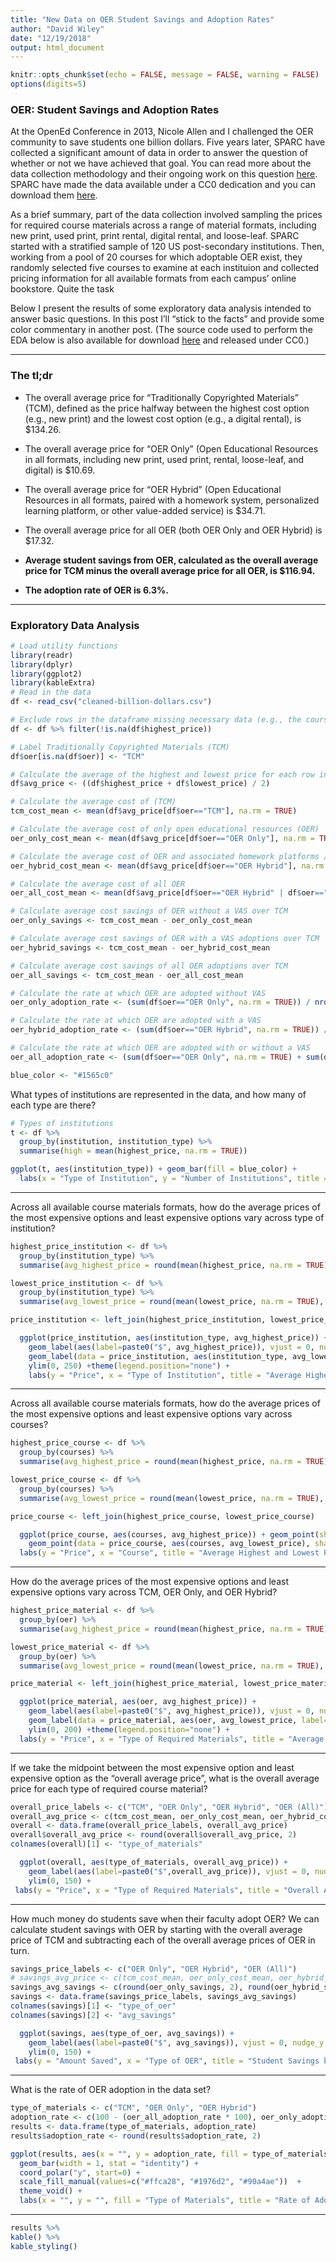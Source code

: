 ```yaml
---
title: "New Data on OER Student Savings and Adoption Rates"
author: "David Wiley"
date: "12/19/2018"
output: html_document
---
```


```r
knitr::opts_chunk$set(echo = FALSE, message = FALSE, warning = FALSE)
options(digits=5)
```

### OER: Student Savings and Adoption Rates 

At the OpenEd Conference in 2013, Nicole Allen and I challenged the OER community to save students one billion dollars. Five years later, SPARC have collected a significant amount of data in order to answer the question of whether or not we have achieved that goal. You can read more about the data collection methodology and their ongoing work on this question [here](#). SPARC have made the data available under a CC0 dedication and you can download them [here](#). 

As a brief summary, part of the data collection involved sampling the prices for required course materials across a range of material formats, including new print, used print, print rental, digital rental, and loose-leaf. SPARC started with a stratified sample of 120 US post-secondary institutions. Then, working from a pool of 20 courses for which adoptable OER exist, they randomly selected five courses to examine at each instituion and collected pricing information for all available formats from each campus' online bookstore. Quite the task

Below I present the results of some exploratory data analysis intended to answer basic questions. In this post I'll "stick to the facts" and provide some color commentary in another post. (The source code used to perform the EDA below is also available for download [here](#) and released under CC0.)

---

### The tl;dr

* The overall average price for "Traditionally Copyrighted Materials" (TCM), defined as the price halfway between the highest cost option (e.g., new print) and the lowest cost option (e.g., a digital rental), is $134.26.

* The overall average price for "OER Only" (Open Educational Resources in all formats, including new print, used print, rental, loose-leaf, and digital) is $10.69.

* The overall average price for "OER Hybrid" (Open Educational Resources in all formats, paired with a homework system, personalized learning platform, or other value-added service) is $34.71.

* The overall average price for all OER (both OER Only and OER Hybrid) is $17.32.

* __Average student savings from OER, calculated as the overall average price for TCM minus the overall average price for all OER, is $116.94.__

* __The adoption rate of OER is 6.3%.__

---

### Exploratory Data Analysis

```r
# Load utility functions
library(readr)
library(dplyr)
library(ggplot2)
library(kableExtra)
# Read in the data
df <- read_csv("cleaned-billion-dollars.csv")

# Exclude rows in the dataframe missing necessary data (e.g., the course wasn't offered at the institution that term)
df <- df %>% filter(!is.na(df$highest_price))

# Label Traditionally Copyrighted Materials (TCM)
df$oer[is.na(df$oer)] <- "TCM"

# Calculate the average of the highest and lowest price for each row in the data
df$avg_price <- ((df$highest_price + df$lowest_price) / 2)

# Calculate the average cost of (TCM)
tcm_cost_mean <- mean(df$avg_price[df$oer=="TCM"], na.rm = TRUE)

# Calculate the average cost of only open educational resources (OER)
oer_only_cost_mean <- mean(df$avg_price[df$oer=="OER Only"], na.rm = TRUE)

# Calculate the average cost of OER and associated homework platforms / value added services
oer_hybrid_cost_mean <- mean(df$avg_price[df$oer=="OER Hybrid"], na.rm = TRUE)

# Calculate the average cost of all OER
oer_all_cost_mean <- mean(df$avg_price[df$oer=="OER Hybrid" | df$oer=="OER Only"], na.rm = TRUE)

# Calculate average cost savings of OER without a VAS over TCM 
oer_only_savings <- tcm_cost_mean - oer_only_cost_mean

# Calculate average cost savings of OER with a VAS adoptions over TCM 
oer_hybrid_savings <- tcm_cost_mean - oer_hybrid_cost_mean

# Calculate average cost savings of all OER adoptions over TCM 
oer_all_savings <- tcm_cost_mean - oer_all_cost_mean

# Calculate the rate at which OER are adopted without VAS 
oer_only_adoption_rate <- (sum(df$oer=="OER Only", na.rm = TRUE)) / nrow(df)

# Calculate the rate at which OER are adopted with a VAS
oer_hybrid_adoption_rate <- (sum(df$oer=="OER Hybrid", na.rm = TRUE)) / nrow(df)

# Calculate the rate at which OER are adopted with or without a VAS
oer_all_adoption_rate <- (sum(df$oer=="OER Only", na.rm = TRUE) + sum(df$oer=="OER Hybrid", na.rm = TRUE)) / nrow(df)

blue_color <- "#1565c0"
```

What types of institutions are represented in the data, and how many of each type are there?

```r
# Types of institutions
t <- df %>%
  group_by(institution, institution_type) %>%
  summarise(high = mean(highest_price, na.rm = TRUE))

ggplot(t, aes(institution_type)) + geom_bar(fill = blue_color) +
  labs(x = "Type of Institution", y = "Number of Institutions", title = "Types of Institutions Represented in the Data")
```

---

Across all available course materials formats, how do the average prices of the most expensive options and least expensive options vary across type of institution?

```r
highest_price_institution <- df %>% 
  group_by(institution_type) %>% 
  summarise(avg_highest_price = round(mean(highest_price, na.rm = TRUE), 2))

lowest_price_institution <- df %>% 
  group_by(institution_type) %>% 
  summarise(avg_lowest_price = round(mean(lowest_price, na.rm = TRUE), 2))

price_institution <- left_join(highest_price_institution, lowest_price_institution)

  ggplot(price_institution, aes(institution_type, avg_highest_price)) + 
    geom_label(aes(label=paste0("$", avg_highest_price)), vjust = 0, nudge_y = 0.1, fill = blue_color, colour = "white") +
    geom_label(data = price_institution, aes(institution_type, avg_lowest_price, label=paste0("$", avg_lowest_price)), vjust = 0, nudge_y = -4, fill = blue_color, colour = "white") +
    ylim(0, 250) +theme(legend.position="none") +
    labs(y = "Price", x = "Type of Institution", title = "Average Highest and Lowest Prices by Type of Institution")


```

---

Across all available course materials formats, how do the average prices of the most expensive options and least expensive options vary across courses?

```r
highest_price_course <- df %>% 
  group_by(courses) %>% 
  summarise(avg_highest_price = round(mean(highest_price, na.rm = TRUE), 2))

lowest_price_course <- df %>% 
  group_by(courses) %>% 
  summarise(avg_lowest_price = round(mean(lowest_price, na.rm = TRUE), 2))

price_course <- left_join(highest_price_course, lowest_price_course)

  ggplot(price_course, aes(courses, avg_highest_price)) + geom_point(shape = 3, size = 2, colour = blue_color) + ylim(0, 250) +
    geom_point(data = price_course, aes(courses, avg_lowest_price), shape = 2, size = 2, colour = blue_color) + coord_flip() +
  labs(y = "Price", x = "Course", title = "Average Highest and Lowest Prices by Course")

```

---

How do the average prices of the most expensive options and least expensive options vary across TCM, OER Only, and OER Hybrid?

```r
highest_price_material <- df %>% 
  group_by(oer) %>% 
  summarise(avg_highest_price = round(mean(highest_price, na.rm = TRUE), 2))

lowest_price_material <- df %>% 
  group_by(oer) %>% 
  summarise(avg_lowest_price = round(mean(lowest_price, na.rm = TRUE), 2))

price_material <- left_join(highest_price_material, lowest_price_material)

  ggplot(price_material, aes(oer, avg_highest_price)) + 
    geom_label(aes(label=paste0("$", avg_highest_price)), vjust = 0, nudge_y = -3, fill = blue_color, colour = "white") +
    geom_label(data = price_material, aes(oer, avg_lowest_price, label=paste0("$", avg_lowest_price)), vjust = 0, nudge_y = -5, fill = blue_color, colour = "white") +
    ylim(0, 200) +theme(legend.position="none") +
  labs(y = "Price", x = "Type of Required Materials", title = "Average Highest and Lowest Prices by Type of Required Materials")

```

---

If we take the midpoint between the most expensive option and least expensive option as the "overall average price", what is the overall average price for each type of required course material? 

```r
overall_price_labels <- c("TCM", "OER Only", "OER Hybrid", "OER (All)")
overall_avg_price <- c(tcm_cost_mean, oer_only_cost_mean, oer_hybrid_cost_mean, oer_all_cost_mean)
overall <- data.frame(overall_price_labels, overall_avg_price)
overall$overall_avg_price <- round(overall$overall_avg_price, 2)
colnames(overall)[1] <- "type_of_materials"

  ggplot(overall, aes(type_of_materials, overall_avg_price)) + 
    geom_label(aes(label=paste0("$",overall_avg_price)), vjust = 0, nudge_y = -4, fill = blue_color, colour = "white") +
    ylim(0, 150) +
 labs(y = "Price", x = "Type of Required Materials", title = "Overall Average Prices by Type of Required Materials")

```

---

How much money do students save when their faculty adopt OER? We can calculate student savings with OER by starting with the overall average price of TCM and subtracting each of the overall average prices of OER in turn.  

```r

savings_price_labels <- c("OER Only", "OER Hybrid", "OER (All)")
# savings_avg_price <- c(tcm_cost_mean, oer_only_cost_mean, oer_hybrid_cost_mean, oer_all_cost_mean)
savings_avg_savings <- c(round(oer_only_savings, 2), round(oer_hybrid_savings, 2), round(oer_all_savings, 2))
savings <- data.frame(savings_price_labels, savings_avg_savings)
colnames(savings)[1] <- "type_of_oer"
colnames(savings)[2] <- "avg_savings"

  ggplot(savings, aes(type_of_oer, avg_savings)) + 
    geom_label(aes(label=paste0("$", avg_savings)), vjust = 0, nudge_y = -4, fill = blue_color, colour = "white") +
    ylim(0, 150) +
 labs(y = "Amount Saved", x = "Type of OER", title = "Student Savings by Type of OER")

```

---

What is the rate of OER adoption in the data set?

```r
type_of_materials <- c("TCM", "OER Only", "OER Hybrid")
adoption_rate <- c(100 - (oer_all_adoption_rate * 100), oer_only_adoption_rate * 100, oer_hybrid_adoption_rate * 100)
results <- data.frame(type_of_materials, adoption_rate)
results$adoption_rate <- round(results$adoption_rate, 2)

ggplot(results, aes(x = "", y = adoption_rate, fill = type_of_materials)) +
  geom_bar(width = 1, stat = "identity") +
  coord_polar("y", start=0) + 
  scale_fill_manual(values=c("#ffca28", "#1976d2", "#90a4ae"))  +
  theme_void() +
  labs(x = "", y = "", fill = "Type of Materials", title = "Rate of Adoption of Different Types of Materials")

```
---

```r
results %>% 
kable() %>%
kable_styling()
```
